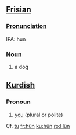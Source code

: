 ==[[Frisian]]==

===[[Pronunciation]]===
IPA: hun

===[[Noun]]===
# a dog

==[[Kurdish]]==
===Pronoun===
# [[you]] (plural or polite)

Cf. [[tu#Kurdish|tu]]
[[fr:hûn]]
[[ku:hûn]]
[[ro:Hûn]]